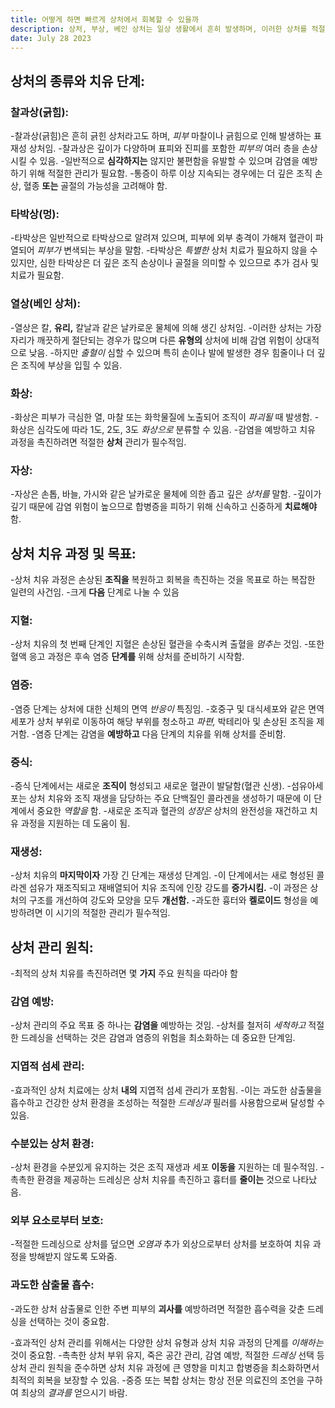 ```yaml
---
title: 어떻게 하면 빠르게 상처에서 회복할 수 있을까
description: 상처, 부상, 베인 상처는 일상 생활에서 흔히 발생하며, 이러한 상처를 적절히 관리하는 것은 최적의 치유를 촉진하고 합병증을 예방하는 데 매우 중요합니다. 상처의 다양한 유형과 치유 과정을 이해하면 상처 드레싱과 치료법 선택에 큰 영향을 미칠 수 있습니다. 
date: July 28 2023
---
```

## 상처의 종류와 치유 단계:

### 찰과상(긁힘):
-찰과상(긁힘)은 흔히 긁힌 상처라고도 하며, _피부_ 마찰이나 긁힘으로 인해 발생하는 표재성 상처임. 
-찰과상은 깊이가 다양하며 표피와 진피를 포함한 _피부의_ 여러 층을 손상시킬 수 있음. 
-일반적으로 **심각하지는** 않지만 불편함을 유발할 수 있으며 감염을 예방하기 위해 적절한 관리가 필요함. 
-통증이 하루 이상 지속되는 경우에는 더 깊은 조직 손상, 혈종 **또는** 골절의 가능성을 고려해야 함.

### 타박상(멍):
-타박상은 일반적으로 타박상으로 알려져 있으며, 피부에 외부 충격이 가해져 혈관이 파열되어 _피부가_ 변색되는 부상을 말함. 
-타박상은 _특별한_ 상처 치료가 필요하지 않을 수 있지만, 심한 타박상은 더 깊은 조직 손상이나 골절을 의미할 수 있으므로 추가 검사 및 치료가 필요함.

### 열상(베인 상처):
-열상은 칼, **유리,** 칼날과 같은 날카로운 물체에 의해 생긴 상처임. 
-이러한 상처는 가장자리가 깨끗하게 절단되는 경우가 많으며 다른 **유형의** 상처에 비해 감염 위험이 상대적으로 낮음. 
-하지만 _출혈이_ 심할 수 있으며 특히 손이나 발에 발생한 경우 힘줄이나 더 깊은 조직에 부상을 입힐 수 있음.

### 화상:
-화상은 피부가 극심한 열, 마찰 또는 화학물질에 노출되어 조직이 _파괴될_ 때 발생함. 
-화상은 심각도에 따라 1도, 2도, 3도 _화상으로_ 분류할 수 있음. 
-감염을 예방하고 치유 과정을 촉진하려면 적절한 **상처** 관리가 필수적임.

### 자상:
-자상은 손톱, 바늘, 가시와 같은 날카로운 물체에 의한 좁고 깊은 _상처를_ 말함. 
-깊이가 깊기 때문에 감염 위험이 높으므로 합병증을 피하기 위해 신속하고 신중하게 **치료해야** 함.

## 상처 치유 과정 및 목표:

-상처 치유 과정은 손상된 **조직을** 복원하고 회복을 촉진하는 것을 목표로 하는 복잡한 일련의 사건임. 
-크게 **다음** 단계로 나눌 수 있음

### 지혈:
-상처 치유의 첫 번째 단계인 지혈은 손상된 혈관을 수축시켜 출혈을 _멈추는_ 것임. 
-또한 혈액 응고 과정은 후속 염증 **단계를** 위해 상처를 준비하기 시작함.

### 염증:
-염증 단계는 상처에 대한 신체의 면역 _반응이_ 특징임. 
-호중구 및 대식세포와 같은 면역 세포가 상처 부위로 이동하여 해당 부위를 청소하고 _파편,_ 박테리아 및 손상된 조직을 제거함. 
-염증 단계는 감염을 **예방하고** 다음 단계의 치유를 위해 상처를 준비함.

### 증식:
-증식 단계에서는 새로운 **조직이** 형성되고 새로운 혈관이 발달함(혈관 신생). 
-섬유아세포는 상처 치유와 조직 재생을 담당하는 주요 단백질인 콜라겐을 생성하기 때문에 이 단계에서 중요한 _역할을_ 함. 
-새로운 조직과 혈관의 _성장은_ 상처의 완전성을 재건하고 치유 과정을 지원하는 데 도움이 됨.

### 재생성:
-상처 치유의 **마지막이자** 가장 긴 단계는 재생성 단계임. 
-이 단계에서는 새로 형성된 콜라겐 섬유가 재조직되고 재배열되어 치유 조직에 인장 강도를 **증가시킴.** 
-이 과정은 상처의 구조를 개선하여 강도와 모양을 모두 **개선함.** 
-과도한 흉터와 **켈로이드** 형성을 예방하려면 이 시기의 적절한 관리가 필수적임.

## 상처 관리 원칙:

-최적의 상처 치유를 촉진하려면 몇 **가지** 주요 원칙을 따라야 함

### 감염 예방:
-상처 관리의 주요 목표 중 하나는 **감염을** 예방하는 것임. 
-상처를 철저히 _세척하고_ 적절한 드레싱을 선택하는 것은 감염과 염증의 위험을 최소화하는 데 중요한 단계임.

### 지엽적 섬세 관리:
-효과적인 상처 치료에는 상처 **내의** 지엽적 섬세 관리가 포함됨. 
-이는 과도한 삼출물을 흡수하고 건강한 상처 환경을 조성하는 적절한 _드레싱과_ 필러를 사용함으로써 달성할 수 있음.

### 수분있는 상처 환경:
-상처 환경을 수분있게 유지하는 것은 조직 재생과 세포 **이동을** 지원하는 데 필수적임. 
-촉촉한 환경을 제공하는 드레싱은 상처 치유를 촉진하고 흉터를 **줄이는** 것으로 나타났음.

### 외부 요소로부터 보호:
-적절한 드레싱으로 상처를 덮으면 _오염과_ 추가 외상으로부터 상처를 보호하여 치유 과정을 방해받지 않도록 도와줌.

### 과도한 삼출물 흡수:
-과도한 상처 삼출물로 인한 주변 피부의 **괴사를** 예방하려면 적절한 흡수력을 갖춘 드레싱을 선택하는 것이 중요함.


-효과적인 상처 관리를 위해서는 다양한 상처 유형과 상처 치유 과정의 단계를 _이해하는_ 것이 중요함. 
-촉촉한 상처 부위 유지, 죽은 공간 관리, 감염 예방, 적절한 _드레싱_ 선택 등 상처 관리 원칙을 준수하면 상처 치유 과정에 큰 영향을 미치고 합병증을 최소화하면서 최적의 회복을 보장할 수 있음. 
-중증 또는 복합 상처는 항상 전문 의료진의 조언을 구하여 최상의 _결과를_ 얻으시기 바람.